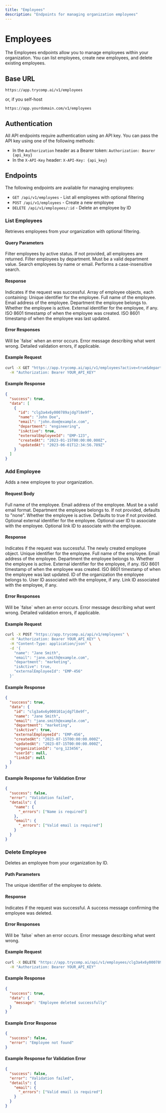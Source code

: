 ```yaml
---
title: "Employees"
description: "Endpoints for managing organization employees"
---
```


# Employees

The Employees endpoints allow you to manage employees within your organization. You can list employees, create new employees, and delete existing employees.

## Base URL

```
https://app.trycomp.ai/v1/employees
```

or, if you self-host

```
https://app.yourdomain.com/v1/employees
```

## Authentication

All API endpoints require authentication using an API key. You can pass the API key using one of the following methods:

- In the `Authorization` header as a Bearer token: `Authorization: Bearer {api_key}`
- In the `X-API-Key` header: `X-API-Key: {api_key}`

## Endpoints

The following endpoints are available for managing employees:

- `GET /api/v1/employees` - List all employees with optional filtering
- `POST /api/v1/employees` - Create a new employee
- `DELETE /api/v1/employees/:id` - Delete an employee by ID

### List Employees

<ParamField path="GET /api/v1/employees" method="GET">
  Retrieves employees from your organization with optional filtering.
</ParamField>

#### Query Parameters

<ParamField query="active" type="boolean">
  Filter employees by active status. If not provided, all employees are
  returned.
</ParamField>

<ParamField query="department" type="string">
  Filter employees by department. Must be a valid department value.
</ParamField>

<ParamField query="search" type="string">
  Search employees by name or email. Performs a case-insensitive search.
</ParamField>

#### Response

<ResponseField name="success" type="boolean">
  Indicates if the request was successful.
</ResponseField>

<ResponseField name="data" type="array">
  Array of employee objects, each containing:

  <Expandable title="Employee Object">
    <ResponseField name="id" type="string">
      Unique identifier for the employee.
    </ResponseField>
    <ResponseField name="name" type="string">
      Full name of the employee.
    </ResponseField>
    <ResponseField name="email" type="string">
      Email address of the employee.
    </ResponseField>
    <ResponseField name="department" type="string">
      Department the employee belongs to.
    </ResponseField>
    <ResponseField name="isActive" type="boolean">
      Whether the employee is active.
    </ResponseField>
    <ResponseField name="externalEmployeeId" type="string | null">
      External identifier for the employee, if any.
    </ResponseField>
    <ResponseField name="createdAt" type="string">
      ISO 8601 timestamp of when the employee was created.
    </ResponseField>
    <ResponseField name="updatedAt" type="string">
      ISO 8601 timestamp of when the employee was last updated.
    </ResponseField>
  </Expandable>
</ResponseField>

#### Error Responses

<ResponseField name="success" type="boolean">
  Will be `false` when an error occurs.
</ResponseField>

<ResponseField name="error" type="string">
  Error message describing what went wrong.
</ResponseField>

<ResponseField name="details" type="object">
  Detailed validation errors, if applicable.
</ResponseField>

#### Example Request

```bash
curl -X GET "https://app.trycomp.ai/api/v1/employees?active=true&department=engineering&search=john" \
  -H "Authorization: Bearer YOUR_API_KEY"
```

#### Example Response

```json
{
  "success": true,
  "data": [
    {
      "id": "clg3a4x6y000789ajdg7l8e9f",
      "name": "John Doe",
      "email": "john.doe@example.com",
      "department": "engineering",
      "isActive": true,
      "externalEmployeeId": "EMP-123",
      "createdAt": "2023-01-15T00:00:00.000Z",
      "updatedAt": "2023-06-01T12:34:56.789Z"
    }
  ]
}
```

### Add Employee

<ParamField path="POST /api/v1/employees" method="POST">
  Adds a new employee to your organization.
</ParamField>

#### Request Body

<ParamField body="name" type="string" required>
  Full name of the employee.
</ParamField>

<ParamField body="email" type="string" required>
  Email address of the employee. Must be a valid email format.
</ParamField>

<ParamField body="department" type="string">
  Department the employee belongs to. If not provided, defaults to "none".
</ParamField>

<ParamField body="isActive" type="boolean">
  Whether the employee is active. Defaults to true if not provided.
</ParamField>

<ParamField body="externalEmployeeId" type="string">
  Optional external identifier for the employee.
</ParamField>

<ParamField body="userId" type="string">
  Optional user ID to associate with the employee.
</ParamField>

<ParamField body="linkId" type="string">
  Optional link ID to associate with the employee.
</ParamField>

#### Response

<ResponseField name="success" type="boolean">
  Indicates if the request was successful.
</ResponseField>

<ResponseField name="data" type="object">
  The newly created employee object.

  <Expandable title="Employee Object">
    <ResponseField name="id" type="string">
      Unique identifier for the employee.
    </ResponseField>
    <ResponseField name="name" type="string">
      Full name of the employee.
    </ResponseField>
    <ResponseField name="email" type="string">
      Email address of the employee.
    </ResponseField>
    <ResponseField name="department" type="string">
      Department the employee belongs to.
    </ResponseField>
    <ResponseField name="isActive" type="boolean">
      Whether the employee is active.
    </ResponseField>
    <ResponseField name="externalEmployeeId" type="string | null">
      External identifier for the employee, if any.
    </ResponseField>
    <ResponseField name="createdAt" type="string">
      ISO 8601 timestamp of when the employee was created.
    </ResponseField>
    <ResponseField name="updatedAt" type="string">
      ISO 8601 timestamp of when the employee was last updated.
    </ResponseField>
    <ResponseField name="organizationId" type="string">
      ID of the organization the employee belongs to.
    </ResponseField>
    <ResponseField name="userId" type="string | null">
      User ID associated with the employee, if any.
    </ResponseField>
    <ResponseField name="linkId" type="string | null">
      Link ID associated with the employee, if any.
    </ResponseField>
  </Expandable>
</ResponseField>

#### Error Responses

<ResponseField name="success" type="boolean">
  Will be `false` when an error occurs.
</ResponseField>

<ResponseField name="error" type="string">
  Error message describing what went wrong.
</ResponseField>

<ResponseField name="details" type="object">
  Detailed validation errors, if applicable.
</ResponseField>

#### Example Request

```bash
curl -X POST "https://app.trycomp.ai/api/v1/employees" \
  -H "Authorization: Bearer YOUR_API_KEY" \
  -H "Content-Type: application/json" \
  -d '{
    "name": "Jane Smith",
    "email": "jane.smith@example.com",
    "department": "marketing",
    "isActive": true,
    "externalEmployeeId": "EMP-456"
  }'
```

#### Example Response

```json
{
  "success": true,
  "data": {
    "id": "clg3a4x6y000101ajdg7l8e9f",
    "name": "Jane Smith",
    "email": "jane.smith@example.com",
    "department": "marketing",
    "isActive": true,
    "externalEmployeeId": "EMP-456",
    "createdAt": "2023-07-15T00:00:00.000Z",
    "updatedAt": "2023-07-15T00:00:00.000Z",
    "organizationId": "org_123456",
    "userId": null,
    "linkId": null
  }
}
```

#### Example Response for Validation Error

```json
{
  "success": false,
  "error": "Validation failed",
  "details": {
    "name": {
      "_errors": ["Name is required"]
    },
    "email": {
      "_errors": ["Valid email is required"]
    }
  }
}
```

### Delete Employee

<ParamField path="DELETE /api/v1/employees/:id" method="DELETE">
  Deletes an employee from your organization by ID.
</ParamField>

#### Path Parameters

<ParamField path="id" type="string" required>
  The unique identifier of the employee to delete.
</ParamField>

#### Response

<ResponseField name="success" type="boolean">
  Indicates if the request was successful.
</ResponseField>

<ResponseField name="data" type="object">
  <ResponseField name="message" type="string">
    A success message confirming the employee was deleted.
  </ResponseField>
</ResponseField>

#### Error Responses

<ResponseField name="success" type="boolean">
  Will be `false` when an error occurs.
</ResponseField>

<ResponseField name="error" type="string">
  Error message describing what went wrong.
</ResponseField>

#### Example Request

```bash
curl -X DELETE "https://app.trycomp.ai/api/v1/employees/clg3a4x6y000789ajdg7l8e9f" \
  -H "Authorization: Bearer YOUR_API_KEY"
```

#### Example Response

```json
{
  "success": true,
  "data": {
    "message": "Employee deleted successfully"
  }
}
```

#### Example Error Response

```json
{
  "success": false,
  "error": "Employee not found"
}
```

#### Example Response for Validation Error

```json
{
  "success": false,
  "error": "Validation failed",
  "details": {
    "email": {
      "_errors": ["Valid email is required"]
    }
  }
}
```
